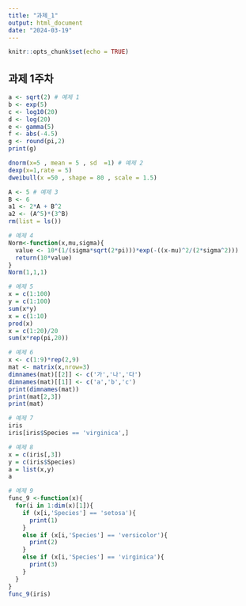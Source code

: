 ```yaml
---
title: "과제_1"
output: html_document
date: "2024-03-19"
---
```


```r
knitr::opts_chunk$set(echo = TRUE)
```

## 과제 1주차

```r
a <- sqrt(2) # 예제 1
b <- exp(5)
c <- log10(20)
d <- log(20)
e <- gamma(5)
f <- abs(-4.5)
g <- round(pi,2)
print(g)
```


```r
dnorm(x=5 , mean = 5 , sd  =1) # 예제 2
dexp(x=1,rate = 5)
dweibull(x =50 , shape = 80 , scale = 1.5)
```
```r
A <- 5 # 예제 3
B <- 6
a1 <- 2*A + B^2
a2 <- (A^5)*(3^B)
rm(list = ls())
```




```r
# 예제 4
Norm<-function(x,mu,sigma){
  value <- 10*(1/(sigma*sqrt(2*pi)))*exp(-((x-mu)^2/(2*sigma^2)))
  return(10*value)
}
Norm(1,1,1)
```

```r
# 예제 5
x = c(1:100)
y = c(1:100)
sum(x*y)
x = c(1:10)
prod(x)
x = c(1:20)/20
sum(x*rep(pi,20))
```
```r
# 예제 6
x <- c(1:9)*rep(2,9)
mat <- matrix(x,nrow=3)
dimnames(mat)[[2]] <- c('가','나','다')
dimnames(mat)[[1]] <- c('a','b','c')
print(dimnames(mat))
print(mat[2,3])
print(mat)
```


```r
# 예제 7
iris
iris[iris$Species == 'virginica',]
```


```r
# 예제 8
x = c(iris[,3])
y = c(iris$Species)
a = list(x,y)
a
```



```r
# 예제 9
func_9 <-function(x){
  for(i in 1:dim(x)[1]){
    if (x[i,'Species'] == 'setosa'){
      print(1)
    }
    else if (x[i,'Species'] == 'versicolor'){
      print(2)
    }
    else if (x[i,'Species'] == 'virginica'){
      print(3)
    }
  }
}
func_9(iris)
```
